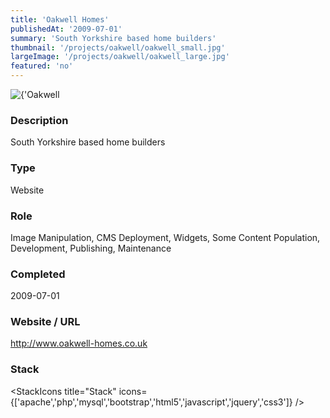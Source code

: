 ```yaml
---
title: 'Oakwell Homes'
publishedAt: '2009-07-01'
summary: 'South Yorkshire based home builders'
thumbnail: '/projects/oakwell/oakwell_small.jpg'
largeImage: '/projects/oakwell/oakwell_large.jpg'
featured: 'no'
---
```


<div className="relative w-full h-[400px] sm:h-[600px] md:h-[760px] lg:h-[920px]">
  <Image
    alt={'Oakwell Homes'}
    src={'/projects/oakwell/oakwell.jpg'}
    sizes="(max-width: 640px) 100%, 100%"
    fill={true}
    priority
    style={{
      objectFit: 'contain'
    }}
  />
</div>

### Description

South Yorkshire based home builders


### Type

Website

### Role

Image Manipulation, CMS Deployment, Widgets, Some Content Population, Development, Publishing, Maintenance

### Completed
2009-07-01

### Website / URL
http://www.oakwell-homes.co.uk


### Stack

<StackIcons
  title="Stack"
  icons={['apache','php','mysql','bootstrap','html5','javascript','jquery','css3']}
  />

